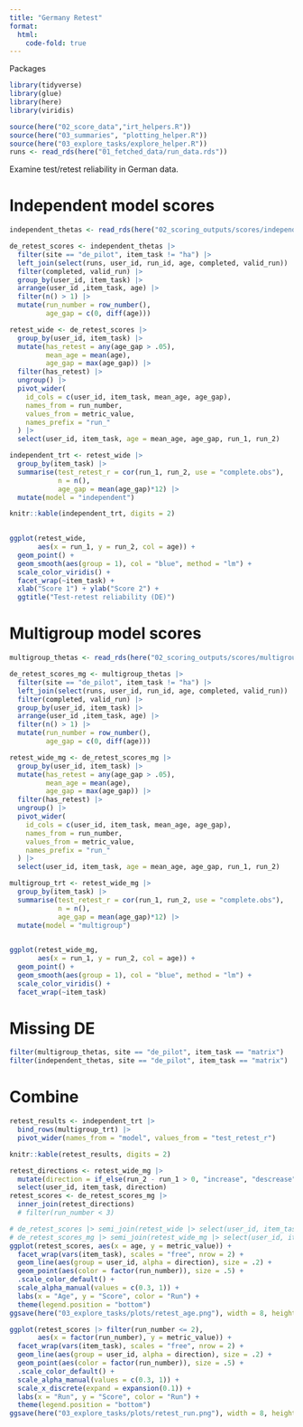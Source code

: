 ```yaml
---
title: "Germany Retest"
format:
  html: 
    code-fold: true
---
```


Packages

```r
library(tidyverse)
library(glue)
library(here)
library(viridis)

source(here("02_score_data","irt_helpers.R"))
source(here("03_summaries", "plotting_helper.R"))
source(here("03_explore_tasks/explore_helper.R"))
runs <- read_rds(here("01_fetched_data/run_data.rds"))

```

Examine test/retest reliability in German data.


# Independent model scores

```r
independent_thetas <- read_rds(here("02_scoring_outputs/scores/independent_scores.rds"))

de_retest_scores <- independent_thetas |> 
  filter(site == "de_pilot", item_task != "ha") |> 
  left_join(select(runs, user_id, run_id, age, completed, valid_run)) |>
  filter(completed, valid_run) |>
  group_by(user_id, item_task) |>
  arrange(user_id ,item_task, age) |>
  filter(n() > 1) |>
  mutate(run_number = row_number(),
         age_gap = c(0, diff(age))) 

retest_wide <- de_retest_scores |>
  group_by(user_id, item_task) |>
  mutate(has_retest = any(age_gap > .05), 
         mean_age = mean(age), 
         age_gap = max(age_gap)) |>
  filter(has_retest) |>
  ungroup() |>  
  pivot_wider(
    id_cols = c(user_id, item_task, mean_age, age_gap),
    names_from = run_number,
    values_from = metric_value,
    names_prefix = "run_"
  ) |>
  select(user_id, item_task, age = mean_age, age_gap, run_1, run_2)

independent_trt <- retest_wide |>
  group_by(item_task) |>
  summarise(test_retest_r = cor(run_1, run_2, use = "complete.obs"), 
            n = n(), 
            age_gap = mean(age_gap)*12) |>
  mutate(model = "independent")

knitr::kable(independent_trt, digits = 2)
  
```

```r
ggplot(retest_wide, 
       aes(x = run_1, y = run_2, col = age)) +
  geom_point() + 
  geom_smooth(aes(group = 1), col = "blue", method = "lm") + 
  scale_color_viridis() + 
  facet_wrap(~item_task) +
  xlab("Score 1") + ylab("Score 2") + 
  ggtitle("Test-retest reliability (DE)")
```

# Multigroup model scores

```r
multigroup_thetas <- read_rds(here("02_scoring_outputs/scores/multigroup_scores.rds"))

de_retest_scores_mg <- multigroup_thetas |> 
  filter(site == "de_pilot", item_task != "ha") |> 
  left_join(select(runs, user_id, run_id, age, completed, valid_run)) |>
  filter(completed, valid_run) |>
  group_by(user_id, item_task) |>
  arrange(user_id ,item_task, age) |>
  filter(n() > 1) |>
  mutate(run_number = row_number(),
         age_gap = c(0, diff(age))) 

retest_wide_mg <- de_retest_scores_mg |>
  group_by(user_id, item_task) |>
  mutate(has_retest = any(age_gap > .05), 
         mean_age = mean(age), 
         age_gap = max(age_gap)) |>
  filter(has_retest) |>
  ungroup() |>  
  pivot_wider(
    id_cols = c(user_id, item_task, mean_age, age_gap),
    names_from = run_number,
    values_from = metric_value,
    names_prefix = "run_"
  ) |>
  select(user_id, item_task, age = mean_age, age_gap, run_1, run_2)

multigroup_trt <- retest_wide_mg |>
  group_by(item_task) |>
  summarise(test_retest_r = cor(run_1, run_2, use = "complete.obs"), 
            n = n(), 
            age_gap = mean(age_gap)*12) |>
  mutate(model = "multigroup")
  
```

```r
ggplot(retest_wide_mg, 
       aes(x = run_1, y = run_2, col = age)) +
  geom_point() + 
  geom_smooth(aes(group = 1), col = "blue", method = "lm") + 
  scale_color_viridis() + 
  facet_wrap(~item_task) 
```

# Missing DE

```r
filter(multigroup_thetas, site == "de_pilot", item_task == "matrix")
filter(independent_thetas, site == "de_pilot", item_task == "matrix")
```

# Combine

```r
retest_results <- independent_trt |> 
  bind_rows(multigroup_trt) |>
  pivot_wider(names_from = "model", values_from = "test_retest_r") 

knitr::kable(retest_results, digits = 2)
```

```r
retest_directions <- retest_wide_mg |>
  mutate(direction = if_else(run_2 - run_1 > 0, "increase", "descrease")) |>
  select(user_id, item_task, direction)
retest_scores <- de_retest_scores_mg |>
  inner_join(retest_directions)
  # filter(run_number < 3)

# de_retest_scores |> semi_join(retest_wide |> select(user_id, item_task)) |>
# de_retest_scores_mg |> semi_join(retest_wide_mg |> select(user_id, item_task)) |>
ggplot(retest_scores, aes(x = age, y = metric_value)) +
  facet_wrap(vars(item_task), scales = "free", nrow = 2) +
  geom_line(aes(group = user_id, alpha = direction), size = .2) +
  geom_point(aes(color = factor(run_number)), size = .5) +
  .scale_color_default() +
  scale_alpha_manual(values = c(0.3, 1)) +
  labs(x = "Age", y = "Score", color = "Run") +
  theme(legend.position = "bottom")
ggsave(here("03_explore_tasks/plots/retest_age.png"), width = 8, height = 5)

ggplot(retest_scores |> filter(run_number <= 2),
       aes(x = factor(run_number), y = metric_value)) +
  facet_wrap(vars(item_task), scales = "free", nrow = 2) +
  geom_line(aes(group = user_id, alpha = direction), size = .2) +
  geom_point(aes(color = factor(run_number)), size = .5) +
  .scale_color_default() +
  scale_alpha_manual(values = c(0.3, 1)) +
  scale_x_discrete(expand = expansion(0.1)) +
  labs(x = "Run", y = "Score", color = "Run") +
  theme(legend.position = "bottom")
ggsave(here("03_explore_tasks/plots/retest_run.png"), width = 8, height = 5)
```
